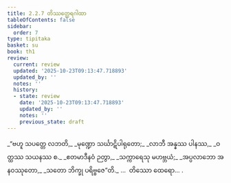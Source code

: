 ```yaml
---
title: 2.2.7 တိဿတ္ထေရဂါထာ
tableOfContents: false
sidebar:
  order: 7
type: tipitaka
basket: su
book: th1
review:
  current: review
  updated: '2025-10-23T09:13:47.718893'
  updated_by: ''
  notes: ''
  history:
  - state: review
    date: '2025-10-23T09:13:47.718893'
    updated_by: ''
    notes: ''
    previous_state: draft
---
```



<ReviewStatus review={frontmatter.review} showDetails={true} />

<HypothesisAnnotation frontmatter={frontmatter} />

<DynamicBreadcrumb />

<Division number="153" book="th1" e="ch" v="19" p="251">

<Paragraph number="324" type="verses" book="th1">
_“ဗဟူ သပတ္တေ လဘတိ,_  
_မုဏ္ဍော သင်္ဃာဋိပါရုတော;_  
_လာဘီ အန္နဿ ပါနဿ,_  
_ဝတ္ထဿ သယနဿ စ._  

</Paragraph>

</Division>
<Division number="154" book="th1" e="ch" v="19" p="251">

<Paragraph number="325" type="verses" book="th1">
_ဧတမာဒီနဝံ ဉတွာ,_  
_သက္ကာရေသု မဟဗ္ဘယံ;_  
_အပ္ပလာဘော အနဝဿုတော,_  
_သတော ဘိက္ခု ပရိဗ္ဗဇေ”တိ._  


</Paragraph>
</Division>

<Paragraph number="326" type="center" book="th1">
…  တိဿော ထေရော… .
</Paragraph>